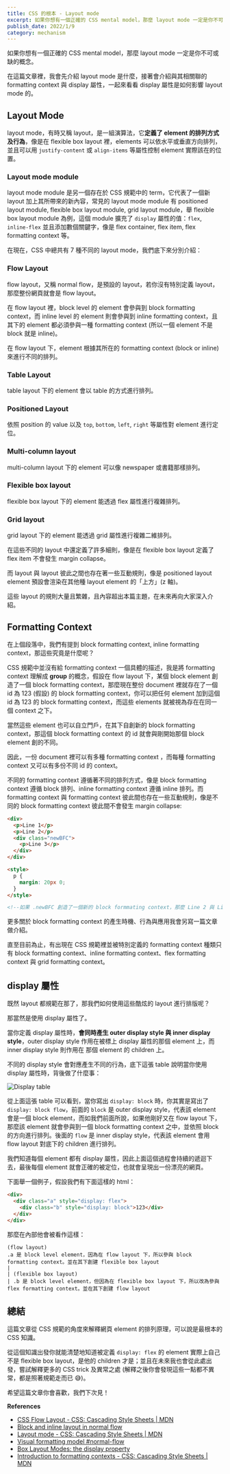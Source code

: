 ```yaml
---
title: CSS 的根本 - Layout mode
excerpt: 如果你想有一個正確的 CSS mental model，那麼 layout mode 一定是你不可或缺的概念。在這篇文章裡，我會先介紹 layout mode 是什麼，接著...
publish_date: 2022/1/9
category: mechanism
---
```


如果你想有一個正確的 CSS mental model，那麼 layout mode 一定是你不可或缺的概念。

在這篇文章裡，我會先介紹 layout mode 是什麼，接著會介紹與其相關聯的 formatting context 與 display 屬性，一起來看看 display 屬性是如何影響 layout mode 的。

## Layout Mode

layout mode，有時又稱 layout，是一組演算法，它**定義了 element 的排列方式及行為**，像是在 flexible box layout 裡，elements 可以依水平或垂直方向排列，並且可以用 `justify-content` 或 `align-items` 等屬性控制 element 實際該在的位置。

### Layout mode module

layout mode module 是另一個存在於 CSS 規範中的 term，它代表了一個新 layout 加上其所帶來的新內容，常見的 layout mode module 有 positioned layout module, flexible box layout module, grid layout module，舉 flexible box layout module 為例，這個 module 擴充了 `display` 屬性的值：`flex`, `inline-flex` 並且添加數個關鍵字，像是 flex container, flex item, flex formatting context 等。

在現在，CSS 中總共有 7 種不同的 layout mode，我們底下來分別介紹：

### Flow Layout

flow layout，又稱 normal flow，是預設的 layout，若你沒有特別定義 layout，那麼整份網頁就會是 flow layout。

在 flow layout 裡，block level 的 element 會參與到 block formatting context，而 inline level 的 element 則會參與到 inline formatting context，且其下的 element 都必須參與一種 formatting context (所以一個 element 不是 block 就是 inline)。

在 flow layout 下，element 根據其所在的 formatting context (block or inline) 來進行不同的排列。

### Table Layout

table layout 下的 element 會以 table 的方式進行排列。

### Positioned Layout

依照 position 的 value 以及 `top`, `bottom`, `left`, `right` 等屬性對 element 進行定位。

### Multi-column layout

multi-column layout 下的 element 可以像 newspaper 或書籍那樣排列。

### Flexible box layout

flexible box layout 下的 element 能透過 flex 屬性進行複雜排列。

### Grid layout

grid layout 下的 element 能透過 grid 屬性進行複雜二維排列。

在這些不同的 layout 中還定義了許多細則，像是在 flexible box layout 定義了 flex item 不會發生 margin collapse。

而 layout 與 layout 彼此之間也存在著一些互動規則，像是 positioned layout element 預設會渲染在其他種 layout element 的「上方」(z 軸)。

這些 layout 的規則大量且繁雜，且內容超出本篇主題，在未來再向大家深入介紹。

## Formatting Context

在上個段落中，我們有提到 block formatting context, inline formatting context，那這些究竟是什麼呢？

CSS 規範中並沒有給 formatting context 一個具體的描述，我是將 formatting context 理解成 **group** 的概念，假設在 flow layout 下，某個 block element 創造了一個 block formatting context，那麼現在整份 document 裡就存在了一個 id 為 123 (假設) 的 block formatting context，你可以把任何 element 加到這個 id 為 123 的 block formatting context，而這些 elements 就被視為存在在同一個 context 之下。

當然這些 element 也可以自立門戶，在其下自創新的 block formatting context，那這個 block formatting context 的 id 就會與剛開始那個 block element 創的不同。

因此，一份 document 裡可以有多種 formatting context ，而每種 formatting context 又可以有多份不同 id 的 context。

不同的 formatting context 遵循著不同的排列方式，像是 block formatting context 遵循 block 排列、inline formatting context 遵循 inline 排列。而 formatting context 與 formatting context 彼此間也存在一些互動規則，像是不同的 block formatting context 彼此間不會發生 margin collapse:

```html
<div>
  <p>Line 1</p>
  <p>Line 2</p>
  <div class="newBFC">
    <p>Line 3</p>
  </div>
</div>

<style>
  p {
    margin: 20px 0;
  }
</style>

<!--如果 .newBFC 創造了一個新的 block formmating context，那麼 Line 2 與 Line 3 間就不會發生 margin collapse-->
```

更多關於 block formatting context 的產生時機、行為與應用我會另寫一篇文章做介紹。

直至目前為止，有出現在 CSS 規範裡並被特別定義的 formatting context 種類只有 block formatting context、inline formatting context、flex formatting context 與 grid formatting context。

## display 屬性

既然 layout 都規範在那了，那我們如何使用這些酷炫的 layout 進行排版呢？

那當然是使用 display 屬性了。

當你定義 display 屬性時，**會同時產生 outer display style 與 inner display style**，outer display style 作用在被標上 display 屬性的那個 element 上，而 inner display style 則作用在 那個 element 的 children 上。

不同的 display style 會對應產生不同的行為，底下這張 table 說明當你使用 display 屬性時，背後做了什麼事：

![Display table](https://res.cloudinary.com/dgppby8lr/image/upload/v1641712344/display-table_ykm5qt.png)

從上面這張 table 可以看到，當你寫出 `display: block` 時，你其實是寫出了 `display: block flow`，前面的 `block` 是 outer display style，代表該 element 會是一個 block element，而如我們前面所說，如果他剛好又在 flow layout 下，那麼該 element 就會參與到一個 block formatting context 之中，並依照 block 的方向進行排列。後面的 `flow` 是 inner display style，代表該 element 會用 flow layout 對底下的 children 進行排列。

我們知道每個 element 都有 display 屬性，因此上面這個過程會持續的遞迴下去，最後每個 element 就會正確的被定位，也就會呈現出一份漂亮的網頁。

下面舉一個例子，假設我們有下面這樣的 html：

```html
<div>
  <div class="a" style="display: flex">
    <div class="b" style="display: block">123</div>
  </div>
</div>
```

那麼在內部他會被看作這樣：

```
(flow layout)
.a 是 block level element，因為在 flow layout 下，所以參與 block formatting context。並在其下創建 flexible box layout
|
| (flexible box layout)
| .b 是 block level element，但因為在 flexible box layout 下，所以改為參與 flex formatting context。並在其下創建 flow layout
```

## 總結

這篇文章從 CSS 規範的角度來解釋網頁 element 的排列原理，可以說是最根本的 CSS 知識。

從這個知識出發你就能清楚地知道被定義 `display: flex` 的 element 實際上自己不是 flexible box layout，是他的 children 才是；並且在未來我也會從此處出發，嘗試解釋更多的 CSS trick 及異常之處 (解釋之後你會發現這些一點都不異常，都是照著規範走而已 😅)。

希望這篇文章你會喜歡，我們下次見！

**References**

- [CSS Flow Layout - CSS: Cascading Style Sheets | MDN](https://developer.mozilla.org/en-US/docs/Web/CSS/CSS_Flow_Layout)
- [Block and inline layout in normal flow](https://developer.mozilla.org/en-US/docs/Web/CSS/CSS_Flow_Layout/)
- [Layout mode - CSS: Cascading Style Sheets | MDN](https://developer.mozilla.org/en-US/docs/Web/CSS/Layout_mode)
- [Visual formatting model #normal-flow](https://www.w3.org/TR/CSS2/visuren.html#normal-flow)
- [Box Layout Modes: the display property](https://drafts.csswg.org/css-display/#the-display-properties)
- [Introduction to formatting contexts - CSS: Cascading Style Sheets | MDN](https://developer.mozilla.org/en-US/docs/Web/CSS/CSS_Flow_Layout/Intro_to_formatting_contexts)
